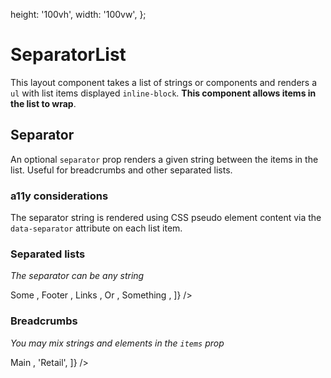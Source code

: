 

  height: '100vh',
  width: '100vw',
};

<Meta title="Components/SeparatorList" decorators={[withKnobs]} component={SeparatorList} />

# SeparatorList

<ImportPath component={SeparatorList} />

<Story name="Knobs">
  <SeparatorList
    separator={text('separator', '✈️')}
    items={['New York', 'Paris', 'Schenectady', 'Los Angeles', 'Hong Kong']}
  />
</Story>

This layout component takes a list of strings or components and renders a `ul` with list
items displayed `inline-block`. **This component allows items in the list to wrap**.

## Separator

An optional `separator` prop renders a given string between the items in the list. Useful
for breadcrumbs and other separated lists.

### a11y considerations
The separator string is rendered using CSS pseudo element content via the `data-separator`
attribute on each list item.

<Props of={SeparatorList} />

### Separated lists
*The separator can be any string*

<Preview>
  <Story name="Separated lists">
    <div>
      <div className="padding--all">
        <SeparatorList
          separator={select(
            'Separator',
            {
              Pipe: '|',
              Middot: '・',
              Claps: '👏',
            },
            '|'
          )}
          items={[
            <a key="some" className="type--link">
              Some
            </a>,
            <a key="footer" className="type--link">
              Footer
            </a>,
            <a key="links" className="type--link">
              Links
            </a>,
            <a key="or" className="type--link">
              Or
            </a>,
            <a key="something" className="type--link">
              Something
            </a>,
          ]}
        />
      </div>
    </div>
  </Story>
</Preview>

### Breadcrumbs
*You may mix strings and elements in the `items` prop*

<Preview>
  <Story name="Breadcrumbs">
    <div>
      <div className="padding--all">
        <SeparatorList
          separator="/"
          items={[
            <a key="main" className="type--link">
              Main
            </a>,
            'Retail',
          ]}
        />
      </div>
      <div className="padding--all">
        <SeparatorList separator=">" items={['Market Sizings', 'Retail', 'India']} />
      </div>
    </div>
  </Story>
</Preview>
